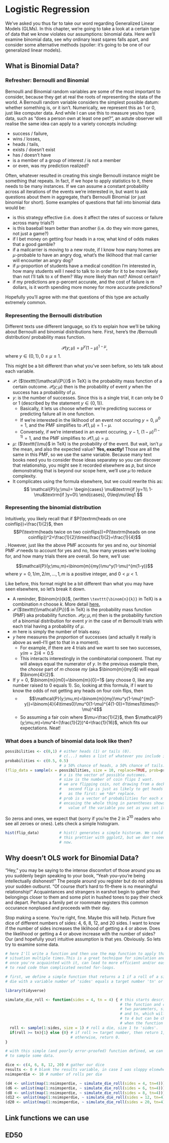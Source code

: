 # Logistic Regression 


We've asked you thus far to take our word regarding Generalized Linear Models (GLMs). In this chapter, we're going to take a look at a certain type of data that we know violates our assumptions: binomial data. Here we'll examine binomial data, see why ordinary least sqares falls apart, and consider some alternative methods (spoiler: it's going to be one of our generalized linear models). 


## What is Binomial Data?

### Refresher: Bernoulli and Binomial

Bernoulli and Binomial random variables are some of the most important to consider, because they get at real the roots of representing the stata of the world. A Bernoulli random variable considers the simplest possible datum: whether something is, or it isn't. Numerically, we represent this as 1 or 0, just like computer data. And while I can use this to measure yes/no type data, such as "does a person own at least one pet?", an astute observer will realise the same idea can apply to a variety concepts including:

* success / failure,
* wins / losses,
* heads / tails,
* exists / doesn't exist
* has / doesn't have
* is a member of a group of interest / is not a member
* or even, was my prediction realized?

Often, whatever resulted in creating this single Bernoulli instance might be something that repeats. In fact, if we hope to apply statistics to it, there needs to be many instances. If we can assume a constant probability across all iterations of the events we're interested in, but want to ask questions about them in aggregate, that's Bernoulli Binomial (or just binomial for short). Some examples of questions that fall into binomial data would be:

* is this strategy effective (i.e. does it affect the rates of success or failure across many trials?)
* is this baseball team better than another (i.e. do they win more games, not just a game?)
* if I bet money on getting four heads in a row, what kind of odds makes that a good gamble?
* if a mailcarrier is moving to a new route, if I know how many homes are $\mu$-probable to have an angry dog, what's the liklihood that mail carrier will encounter an angry dog?
* if $\mu$-proportion of students have a medical condition I'm interested in, how many students will I need to talk to in order for it to be more likely than not I'll talk to x of them? Way more likely than not? Almost certain?
* if my predictions are p-percent accurate, and the cost of failure is m dollars, is it worth spending more money for more accurate predictions?

Hopefully you'll agree with me that questions of this type are actually extremely common.

### Representing the Bernoulli distribution

Different texts use different language, so it's to explain how we'll be talking about Bernoulli and binomial distributions here. First, here's the /Bernoulli distribution/ probability mass function.

$$\mathcal{P}(y;\mu)=\mu^{y}(1-\mu)^{1-\mu},$$
where $y\in\{0, 1\}, 0\leq\mu\leq1$.

This might be a bit different than what you've seen before, so lets talk about each variable.

* $\mathcal{P}$: ($\texttt{\\mathcal\{P\}}$ in TeX) is the probability mass function of a certain outcome. $\mathcal{P}(y;\mu)$ then is the probability of event $y$ when the success has a probability of $\mu$.
* $y$: is the number of successes. Since this is a single trial, it can only be 0 or 1 (described by the statement $y\in\{0, 1\}$).
  * Basically, it lets us choose whether we're predicting success or predicting failure all in one function.
  * If we're interested in the liklihood of an event not occuring $y=0$, $\mu^0=1$, and the PMF simplifies to $\mathcal{P(1,\mu)}=1-\mu$.
  * Conversely, if we're interetsed in an event occuring, $y-1$, $(1-\mu)^{(1-1)}=1$, and the PMF simplifies to  $\mathcal{P(1,\mu)}=\mu$.
* $\mu$: ($\texttt{\\mu}$ in TeX) is the probability of the event. But wait, isn't $\mu$ the mean, and also the expected value? **Yes, exactly!** Those are all the same in this PMF, so we use the same variable. Because many text books need you to consider those ideas separatey so you can discover that relationship, you might see it recorded elsewhere as $p$, but since demonstrating that is beyond our scope here, we'll use $\mu$ to reduce complexity.
* It complicates using the formula elsewhere, but we could rewrite this as: 
  $$
  \mathcal{P}(y;\mu)=
  \begin{cases}
  \mu&\textrm{if }y=1\\
  1-\mu&\textrm{if }y=0\\
  \end{cases}, 0\leq\mu\leq1
  $$

### Representing the binomial distribution

Intuitively, you likely recall that if $P(\textrm{heads on one coinflip})=\frac{1}{2}$, then $$P(\textrm{heads twice on two coinflips})=P(\textrm{heads on one coinflip})^2=\frac{1}{2}\times\frac{1}{2}=\frac{1}{4}$$. However, just like the above PMF accounts for yes and no, our binomial PMF $\mathcal{P}$ needs to account for yes and no, how many yesses we're looking for, and how many trials there are overall. So here, we'll use:

$$\mathcal{P}(y;\mu,m)=\binom{m}{my}\mu^y(1-\mu)^{m(1-y)}$$
where $y={0, 1/m, 2/m, ..., 1}, m \textrm{ is a positive integer, and }0<\mu<1.$

Like before, this format might be a bit different than what you may have seen elsewhere, so let's break it down.

* A reminder, $\binom{n}{k}$, (written `\texttt{\binom{n}{k}}` in TeX) is a combination $n$ choose $k$. More detail [here.](https://en.wikipedia.org/wiki/Combination)
* $\mathcal{P}$ ($\texttt{\\mathcal\{P\}}$ in TeX) is the probability mass function (PMF) aka probability function. $\mathcal{P}(y;\mu,m)$ then is the probability function of a binomial distribution for event $y$ in the case of $m$ Bernoulli trials with each trial having a probability of $\mu$.
* $m$ here is simply the number of trials easy.
* $y$ here measures the *proportion* of successes (and actually it really is above as well--I'll get to that in a moment).
  * For example, if there are 4 trials and we want to see two successes, $y/m=2/4=0.5$
  * This interacts interestingly in the combinatorial component. That $my$ will always equal the numerator of $y$. In the previous example then, the *choose* part of $m$ choose $my$ (aka $\binom{m}{my}$) will equal $\binom{4}{2}$.
* If $y=0$, $\binom{m}{m0}=\binom{m}{0}=1$ (any choose 0, like any number raised to 0 equals 1). So, looking at this formula, if I want to know the odds of not getting any heads on four coin flips, then 
  * $$\mathcal{P}(y;\mu,m)=\binom{m}{my}\mu^y(1-\mu)^{m(1-y)}=\binom{4}{4\times0}\mu^0(1-\mu)^{4(1-0)}=1\times1\times(1-\mu)^4$$
  * So assuming a fair coin where $\mu=\frac{1}{2}$, then $\mathcal{P}(y;\mu,m)=\mu^4=(\frac{1}{2})^4=\frac{1}{16}$, which fits our expectations. Neat!

  
### What does a bunch of binomial data look like then?

```r
possibilities <- c(0,1) # either heads (1) or tails (0).
                        # c(...) makes a list of whatever you include in the ...
probabilities <- c(0.5, 0.5)
                        # a 50% chance of heads, a 50% chance of tails.
(flip_data = sample(x = possibilities, size = 10, replace=TRUE, prob=probabilities))
                        # x is the vector of possible outcomes.
                        # size is the number of coin flips I want.
                        # we are flipping coin, not drawing from a deck, so ne
                        #   second flip is just as likely to get heads or tails
                        #   as the first: we *do* replace.
                        # prob is a vector of probabilities for each x
                        # encasing the whole thing in parentheses shows the
                        #   value of the variable you set as you set it

```
So zeros and ones, we expect that (sorry if you're the 2 in $2^{10}$ readers who see all zeroes or ones). Lets check a simple histogram.

```r
hist(flip_data)         # hist() generates a simple historam. We could make
                        # this prettier with ggplot2, but we don't need that right
                        # now.


```



## Why doesn't OLS work for Binomial Data?

"Hey," you may be saying to the intense discomfort of those around you as you suddenly begin speaking to your book, "Yeah you--you're being intellectually dishonest!" The people around you register but do not address your sudden outburst. "Of course *that's* hard to fit--there is no meaningful relationship!" Acquaintances and strangers in earshot begin to gather their belongings closer to them and some plot in hushed tones to pay their check and depart. Perhaps a family pet or roommate registers this common occurance nonplused and proceeds with their day.

Stop making a scene. You're right, fine. Maybe this will help. Picture five dice of different numbers of sides: 4, 6, 8, 12, and 20 sides. I want to know if the number of sides increases the liklihood of getting a 4 or above. Does the likelihood or getting a 4 or above increase with the number of sides? Our (and hopefully your) intuitive assumption is that yes. Obviously. So lets try to examine some data.


```r
# here I'll write a function and then use the map function to apply that
# situation multiple times.This is a great technique for simulation and,
# once you're acquainted with it, can lead to more efficient and/or easier#
# to read code than complicated nested for-loops.

# first, we define a simple function that returns a 1 if a roll of a simulated
# die with a variable number of 'sides' equals a target number 'tn' or higher.

library(tidyverse)

simulate_die_roll <- function(sides = 4, tn = 4) { # this starts describing
                                                   # the function and creates
                                                   # two parameters, sides
                                                   # and tn, which will be set
                                                   # to 4 but can be changed
                                                   # when the function is called
  roll <- sample(1:sides, size = 1) # roll a die, size 1 to 'sides'.
  if(roll >= tn){1} else {0} # if roll >= target number, then return 1,
                             # otherwise, return 0.
}

# with this simple (and poorly error-proofed) function defined, we can use it
# to sample some data.

dice <- c(4, 6, 8, 12, 20) # gather our dice
results <- 0 # blank the results variable, in case I was sloppy elsewhere
nsimsperdie <- 10 # number of rolls per die

(d4 <- unlist(map(1:nsimsperdie, ~ simulate_die_roll(sides = 4, tn=4))))
(d6 <- unlist(map(1:nsimsperdie, ~ simulate_die_roll(sides = 6, tn=4))))
(d8 <- unlist(map(1:nsimsperdie, ~ simulate_die_roll(sides = 8, tn=4))))
(d12 <- unlist(map(1:nsimsperdie, ~ simulate_die_roll(sides = 12, tn=4))))
(d20 <- unlist(map(1:nsimsperdie, ~ simulate_die_roll(sides = 20, tn=4))))


```


## Link functions we can use


## ED50


